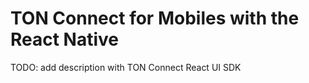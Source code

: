 # TON Connect for Mobiles with the React Native

TODO: add description with TON Connect React UI SDK